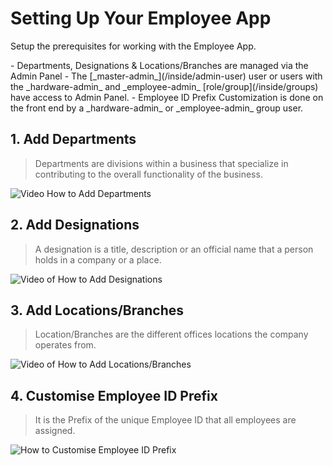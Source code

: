 
# Setting Up Your Employee App

Setup the prerequisites for working with the Employee App.

<Callout type="info">
    - Departments, Designations & Locations/Branches are managed via the Admin Panel
    - The [_master-admin_](/inside/admin-user) user or users with the _hardware-admin_ and _employee-admin_ [role/group](/inside/groups) have access to Admin Panel.
    - Employee ID Prefix Customization is done on the front end by a _hardware-admin_ or _employee-admin_ group user.
</Callout>

## 1. Add Departments
> Departments are divisions within a business that specialize in contributing to the overall functionality of the business.

![Video How to Add Departments](https://i.imgur.com/Qz1MxNn.gif)

## 2. Add Designations
> A designation is a title, description or an official name that a person holds in a company or a place.

![Video of How to Add Designations](https://i.imgur.com/bwAPnT7.gif)

## 3. Add Locations/Branches
> Location/Branches are the different offices locations the company operates from.

![Video of How to Add Locations/Branches](https://i.imgur.com/YikkJO7.gif)

## 4. Customise Employee ID Prefix
> It is the Prefix of the unique Employee ID that all employees are assigned.

![How to Customise Employee ID Prefix](https://i.imgur.com/o9rnOWj.gif)
